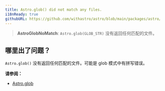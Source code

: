 ```yaml
---
title: Astro.glob() did not match any files.
i18nReady: true
githubURL: https://github.com/withastro/astro/blob/main/packages/astro/src/core/errors/errors-data.ts
---
```


> **AstroGlobNoMatch**: `Astro.glob(GLOB_STR)` 没有返回任何匹配的文件。

## 哪里出了问题？

`Astro.glob()` 没有返回任何匹配的文件。可能是 glob 模式中有拼写错误。

**请参阅：**

- [Astro.glob](/zh-cn/reference/api-reference/#astroglob)
